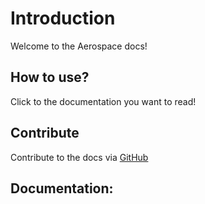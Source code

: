 # Introduction

Welcome to the Aerospace docs!

## How to use?

Click to the documentation you want to read!

## Contribute

Contribute to the docs via [GitHub](https://github.com/BenPriborsky/aerospace-docs)

## Documentation:


<Cards>
  <Card icon={"🧮"} title="Math" href="/math" />
  <Card icon={"🔩"} title="Mechanical Engineering" href="/me" />
</Cards>
